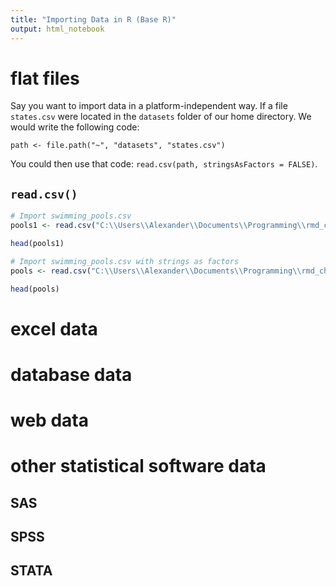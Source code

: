```yaml
---
title: "Importing Data in R (Base R)"
output: html_notebook
---
```


# flat files

Say you want to import data in a platform-independent way. If a file `states.csv` were located in the `datasets` folder of our home directory. We would write the following code:

`path <- file.path("~", "datasets", "states.csv")`

You could then use that code: `read.csv(path, stringsAsFactors = FALSE)`.

## `read.csv()`

```r
# Import swimming_pools.csv
pools1 <- read.csv("C:\\Users\\Alexander\\Documents\\Programming\\rmd_cheatsheets\\import_data\\swimming_pools.csv")

head(pools1)
```


```r
# Import swimming_pools.csv with strings as factors
pools <- read.csv("C:\\Users\\Alexander\\Documents\\Programming\\rmd_cheatsheets\\import_data\\swimming_pools.csv", stringsAsFactors = FALSE)

head(pools)
```


# excel data

# database data

# web data

# other statistical software data
## SAS
## SPSS
## STATA
